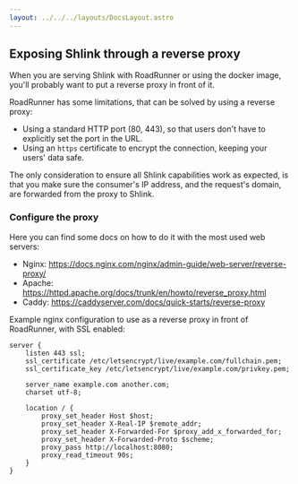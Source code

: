 ```yaml
---
layout: ../../../layouts/DocsLayout.astro
---
```



## Exposing Shlink through a reverse proxy

When you are serving Shlink with RoadRunner or using the docker image, you'll probably want to put a reverse proxy in front of it.

RoadRunner has some limitations, that can be solved by using a reverse proxy:

* Using a standard HTTP port (80, 443), so that users don't have to explicitly set the port in the URL.
* Using an `https` certificate to encrypt the connection, keeping your users' data safe.

The only consideration to ensure all Shlink capabilities work as expected, is that you make sure the consumer's IP address, and the request's domain, are forwarded from the proxy to Shlink.

### Configure the proxy

Here you can find some docs on how to do it with the most used web servers:

* Nginx: https://docs.nginx.com/nginx/admin-guide/web-server/reverse-proxy/
* Apache: https://httpd.apache.org/docs/trunk/en/howto/reverse_proxy.html
* Caddy: https://caddyserver.com/docs/quick-starts/reverse-proxy

Example nginx configuration to use as a reverse proxy in front of RoadRunner, with SSL enabled:

```nginx
server {
    listen 443 ssl;
    ssl_certificate /etc/letsencrypt/live/example.com/fullchain.pem;
    ssl_certificate_key /etc/letsencrypt/live/example.com/privkey.pem;

    server_name example.com another.com;
    charset utf-8;

    location / {
        proxy_set_header Host $host;
        proxy_set_header X-Real-IP $remote_addr;
        proxy_set_header X-Forwarded-For $proxy_add_x_forwarded_for;
        proxy_set_header X-Forwarded-Proto $scheme;
        proxy_pass http://localhost:8080;
        proxy_read_timeout 90s;
    }
}
```
